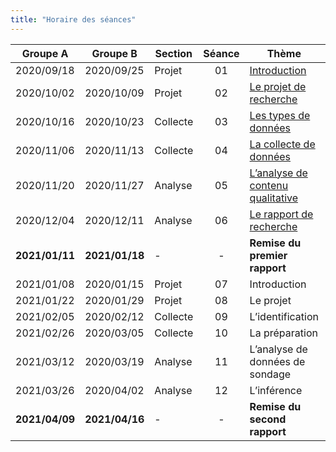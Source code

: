 ```yaml
---
title: "Horaire des séances"
---
```


| Groupe A       | Groupe B       | Section           | Séance | Thème                                                        | Échéance                 |
| -              | -              | -                 | :-:    | -                                                            | :-:                      |
| 2020/09/18     | 2020/09/25     | Projet            | 01     | [Introduction](s01_unit_01_projet_intro.html)                | -                        |
| 2020/10/02     | 2020/10/09     | Projet            | 02     | [Le projet de recherche](s01_unit_02_projet_objet.html)      | -                        |
| 2020/10/16     | 2020/10/23     | Collecte          | 03     | [Les types de données](s01_unit_03_types.html)               | **[TP1](tp_01_project)** |
| 2020/11/06     | 2020/11/13     | Collecte          | 04     | [La collecte de données](s01_unit_04_collecte.html)          | -                        |
| 2020/11/20     | 2020/11/27     | Analyse           | 05     | [L'analyse de contenu qualitative](s01_unit_05_analyse.html) | **[TP2](tp_02_data)**    |
| 2020/12/04     | 2020/12/11     | Analyse           | 06     | [Le rapport de recherche]()                                  | -                        |
| **2021/01/11** | **2021/01/18** | -                 | -      | **Remise du premier rapport**                                | **[Rapport 1](rapport)** |
| 2021/01/08     | 2020/01/15     | Projet            | 07     | Introduction                                                 | -                        |
| 2021/01/22     | 2020/01/29     | Projet            | 08     | Le projet                                                    | -                        |
| 2021/02/05     | 2020/02/12     | Collecte          | 09     | L'identification                                             | **[TP1]()**              |
| 2021/02/26     | 2020/03/05     | Collecte          | 10     | La préparation                                               | -                        |
| 2021/03/12     | 2020/03/19     | Analyse           | 11     | L'analyse de données de sondage                              | **[TP2]()**              |
| 2021/03/26     | 2020/04/02     | Analyse           | 12     | L'inférence                                                  | -                        |
| **2021/04/09** | **2021/04/16** | -                 | -      | **Remise du second rapport**                                 | **[Rapport 2]()**        |

